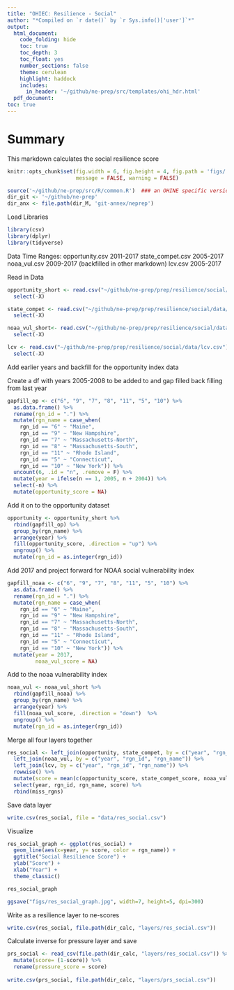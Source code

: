 ```yaml
---
title: "OHIEC: Resilience - Social"
author: "*Compiled on `r date()` by `r Sys.info()['user']`*"
output: 
  html_document:
    code_folding: hide
    toc: true
    toc_depth: 3
    toc_float: yes
    number_sections: false
    theme: cerulean
    highlight: haddock
    includes: 
      in_header: '~/github/ne-prep/src/templates/ohi_hdr.html'
  pdf_document:
toc: true
---
```


# Summary

This markdown calculates the social resilience score

``` r
knitr::opts_chunk$set(fig.width = 6, fig.height = 4, fig.path = 'figs/',
                      message = FALSE, warning = FALSE)

source('~/github/ne-prep/src/R/common.R')  ### an OHINE specific version of common.R
dir_git <- '~/github/ne-prep'
dir_anx <- file.path(dir_M, 'git-annex/neprep')
```

Load Libraries
``` r
library(csv)
library(dplyr)
library(tidyverse)
```

Data Time Ranges:
opportunity.csv 2011-2017
state_compet.csv 2005-2017
noaa_vul.csv 2009-2017 (backfilled in other markdown)
lcv.csv 2005-2017

Read in Data
```r
opportunity_short <- read.csv("~/github/ne-prep/prep/resilience/social/data/opportunity.csv") %>% 
  select(-X) 

state_compet <- read.csv("~/github/ne-prep/prep/resilience/social/data/state_compet.csv") %>% 
  select(-X)

noaa_vul_short<- read.csv("~/github/ne-prep/prep/resilience/social/data/noaa_vul.csv") %>% 
  select(-X)

lcv <- read.csv("~/github/ne-prep/prep/resilience/social/data/lcv.csv") %>% 
  select(-X)
```

Add earlier years and backfill for the opportunity index data

Create a df with years 2005-2008 to be added to and gap filled 
back filling from last year
```r
gapfill_op <- c("6", "9", "7", "8", "11", "5", "10") %>% 
  as.data.frame() %>% 
  rename(rgn_id = ".") %>% 
  mutate(rgn_name = case_when(
    rgn_id == "6" ~ "Maine", 
    rgn_id == "9" ~ "New Hampshire", 
    rgn_id == "7" ~ "Massachusetts-North",
    rgn_id == "8" ~ "Massachusetts-South",
    rgn_id == "11" ~ "Rhode Island",
    rgn_id == "5" ~ "Connecticut",
    rgn_id == "10" ~ "New York")) %>% 
  uncount(6, .id = "n", .remove = F) %>%
  mutate(year = ifelse(n == 1, 2005, n + 2004)) %>%
  select(-n) %>% 
  mutate(opportunity_score = NA)
```

Add it on to the opportunity dataset
```r
opportunity <- opportunity_short %>% 
  rbind(gapfill_op) %>% 
  group_by(rgn_name) %>% 
  arrange(year) %>% 
  fill(opportunity_score, .direction = "up") %>% 
  ungroup() %>% 
  mutate(rgn_id = as.integer(rgn_id))
```

Add 2017 and project forward for NOAA social vulnerability index
```r
gapfill_noaa <- c("6", "9", "7", "8", "11", "5", "10") %>% 
  as.data.frame() %>% 
  rename(rgn_id = ".") %>% 
  mutate(rgn_name = case_when(
    rgn_id == "6" ~ "Maine", 
    rgn_id == "9" ~ "New Hampshire", 
    rgn_id == "7" ~ "Massachusetts-North",
    rgn_id == "8" ~ "Massachusetts-South",
    rgn_id == "11" ~ "Rhode Island",
    rgn_id == "5" ~ "Connecticut",
    rgn_id == "10" ~ "New York")) %>% 
  mutate(year = 2017, 
         noaa_vul_score = NA)
```

Add to the noaa vulnerability index
```r
noaa_vul <- noaa_vul_short %>% 
  rbind(gapfill_noaa) %>% 
  group_by(rgn_name) %>% 
  arrange(year) %>% 
  fill(noaa_vul_score, .direction = "down")  %>% 
  ungroup() %>% 
  mutate(rgn_id = as.integer(rgn_id))
```


Merge all four layers together
```r
res_social <- left_join(opportunity, state_compet, by = c("year", "rgn_id", "rgn_name")) %>% 
  left_join(noaa_vul, by = c("year", "rgn_id", "rgn_name")) %>% 
  left_join(lcv, by = c("year", "rgn_id", "rgn_name")) %>% 
  rowwise() %>% 
  mutate(score = mean(c(opportunity_score, state_compet_score, noaa_vul_score, score_lcv))) %>% 
  select(year, rgn_id, rgn_name, score) %>% 
  rbind(miss_rgns)
```

Save data layer
```r
write.csv(res_social, file = "data/res_social.csv")
```


Visualize
```r
res_social_graph <- ggplot(res_social) +
  geom_line(aes(x=year, y= score, color = rgn_name)) +
  ggtitle("Social Resilience Score") +
  ylab("Score") +
  xlab("Year") +
  theme_classic()

res_social_graph

ggsave("figs/res_social_graph.jpg", width=7, height=5, dpi=300)
```


Write as a resilience layer to ne-scores
```r
write.csv(res_social, file.path(dir_calc, "layers/res_social.csv"))
```

Calculate inverse for pressure layer and save

```r
prs_social <- read_csv(file.path(dir_calc, "layers/res_social.csv")) %>% 
  mutate(score= (1-score)) %>% 
  rename(pressure_score = score)
  
write.csv(prs_social, file.path(dir_calc, "layers/prs_social.csv"))
```












